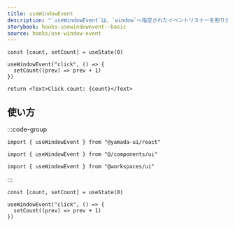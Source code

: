 ```yaml
---
title: useWindowEvent
description: "`useWindowEvent`は、`window`へ指定されたイベントリスナーを割り当てるカスタムフックです。"
storybook: hooks-usewindowevent--basic
source: hooks/use-window-event
---
```


```tsx preview functional client
const [count, setCount] = useState(0)

useWindowEvent("click", () => {
  setCount((prev) => prev + 1)
})

return <Text>Click count: {count}</Text>
```

## 使い方

:::code-group

```tsx [package]
import { useWindowEvent } from "@yamada-ui/react"
```

```tsx [alias]
import { useWindowEvent } from "@/components/ui"
```

```tsx [monorepo]
import { useWindowEvent } from "@workspaces/ui"
```

:::

```tsx
const [count, setCount] = useState(0)

useWindowEvent("click", () => {
  setCount((prev) => prev + 1)
})
```
